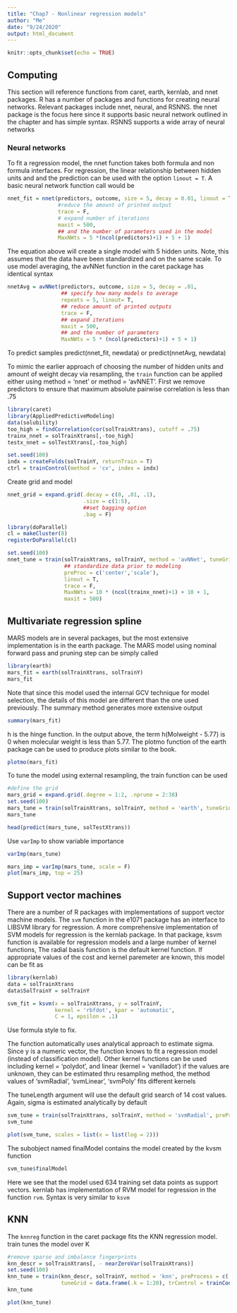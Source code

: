 ```yaml
---
title: "Chap7 - Nonlinear regression models"
author: "Me"
date: "9/24/2020"
output: html_document
---
```


```r
knitr::opts_chunk$set(echo = TRUE)
```

## Computing

This section will reference functions from caret, earth, kernlab, and nnet packages. 
R has a number of packages and functions for creating neural networks. Relevant packages include nnet, neural, and RSNNS. the nnet package is the focus here since it supports basic neural network outlined in the chapter and has simple syntax. RSNNS supports a wide array of neural networks

### Neural networks

To fit a regression model, the nnet function takes both formula and non formula interfaces. For regression, the linear relationship between hidden units and and the prediction can be used with the option `linout = T`. A basic neural network function call would be
```r
nnet_fit = nnet(predictors, outcome, size = 5, decay = 0.01, linout = T,
                #reduce the amount of printed output
                trace = F,
                # expand number of iterations
                maxit = 500,
                ## and the number of parameters used in the model
                MaxNWts = 5 *(ncol(predictors)+1) + 5 + 1)
```
The equation above will create a single model with 5 hidden units. Note, this assumes that the data have been standardized and on the same scale. To use model averaging, the avNNet function in the caret package has identical syntax
```r
nnetAvg = avNNet(predictors, outcome, size = 5, decay = .01, 
                 ## specify how many models to average
                 repeats = 5, linout= T,
                 ## reduce amount of printed outputs
                 trace = F, 
                 ## expand iterations
                 maxit = 500,
                 ## and the number of parameters
                 MaxNWts = 5 * (ncol(predictors)+1) + 5 + 1)
```

To predict samples
predict(nnet_fit, newdata) or predict(nnetAvg, newdata)

To mimic the earlier approach of choosing the number of hidden units and amount of weight decay via resampling, the `train` function can be applied either using method = 'nnet' or method = 'avNNET'. First we remove predictors to ensure that maximum absolute pairwise correlation is less than .75

```r
library(caret)
library(AppliedPredictiveModeling)
data(solubility)
too_high = findCorrelation(cor(solTrainXtrans), cutoff = .75)
trainx_nnet = solTrainXtrans[,-too_high]
testx_nnet = solTestXtrans[,-too_high]

set.seed(100)
indx = createFolds(solTrainY, returnTrain = T)
ctrl = trainControl(method = 'cv', index = indx)
```

Create grid and model
```r
nnet_grid = expand.grid(.decay = c(0, .01, .1), 
                        .size = c(1:5),
                        ##set bagging option
                        .bag = F)
```

```r
library(doParallel)
cl = makeCluster(8)
registerDoParallel(cl)

set.seed(100)
nnet_tune = train(solTrainXtrans, solTrainY, method = 'avNNet', tuneGrid = nnet_grid, trControl = ctrl,
                  ## standardize data prior to modeling
                  preProc = c('center','scale'), 
                  linout = T,
                  trace = F,
                  MaxNWts = 10 * (ncol(trainx_nnet)+1) + 10 + 1,
                  maxit = 500)
```


## Multivariate regression spline

MARS models are in several packages, but the most extensive implementation is in the earth package. The MARS model using nominal forward pass and pruning step can be simply called
```r
library(earth)
mars_fit = earth(solTrainXtrans, solTrainY)
mars_fit
```
Note that since this model used the internal GCV technique for model selection, the details of this model are different than the one used previously. The summary method generates more extensive output
```r
summary(mars_fit)
```

h is the hinge function. In the output above, the term h(Molweight - 5.77) is 0 when molecular weight is less than 5.77. The plotmo function of the earth package can be used to produce plots similar to the book. 
```r
plotmo(mars_fit)
```

To tune the model using external resampling, the train function can be used
```r
#define the grid
mars_grid = expand.grid(.degree = 1:2, .nprune = 2:38)
set.seed(100)
mars_tune = train(solTrainXtrans, solTrainY, method = 'earth', tuneGrid = mars_grid, trControl = trainControl(method = 'cv'))
mars_tune
```
```r
head(predict(mars_tune, solTestXtrans))
```
Use `varImp` to show variable importance
```r
varImp(mars_tune)
```

```r
mars_imp = varImp(mars_tune, scale = F)
plot(mars_imp, top = 25)
```
## Support vector machines
There are a number of R packages with implementations of support vector machine models. The `svm` function in the e1071 package has an interface to LIBSVM library for regression. A more comprehensive implementation of SVM models for regression is the kernlab package. In that package, ksvm function is available for regression models and a large number of kernel functions, The radial basis function is the default kernel function. If appropriate values of the cost and kernel paremeter are known, this model can be fit as
```r
library(kernlab)
data = solTrainXtrans
data$SolTrainY = solTrainY

svm_fit = ksvm(x = solTrainXtrans, y = solTrainY, 
               kernel = 'rbfdot', kpar = 'automatic', 
               C = 1, epsilon = .1)
```
Use formula style to fix. 

The function automatically uses analytical approach to estimate sigma. Since y is a numeric vector, the function knows to fit a regression model (instead of classification model). Other kernel functions can be used including kernel = 'polydot', and linear (kernel = 'vanilladot')
if the values are unknown, they can be estimated thru resampling method, the method values of 'svmRadial', 'svmLinear', 'svmPoly' fits different kernels

The tuneLength argument will use the default grid search of 14 cost values. Again, sigma is estimated analytically by default
```r
svm_tune = train(solTrainXtrans, solTrainY, method = 'svmRadial', preProc = c('center','scale'), tuneLength = 14, trControl = trainControl(method = 'cv'))
svm_tune
```
```r
plot(svm_tune, scales = list(x = list(log = 2)))
```
The subobject named finalModel contains the model created by the kvsm function
```r
svm_tune$finalModel
```
Here we see that the model used 634 training set data points as support vectors. kernlab has implementation of RVM model for regression in the function `rvm`. Syntax is very similar to `ksvm`

## KNN

The `knnreg` function in the caret package fits the KNN regression model. train tunes the model over K
```r
#remove sparse and imbalance fingerprints
knn_descr = solTrainXtrans[, - nearZeroVar(solTrainXtrans)]
set.seed(100)
knn_tune = train(knn_descr, solTrainY, method = 'knn', preProcess = c('center','scale'), 
                 tuneGrid = data.frame(.k = 1:20), trControl = trainControl(method ='cv'))
knn_tune
```
```r
plot(knn_tune)
```








